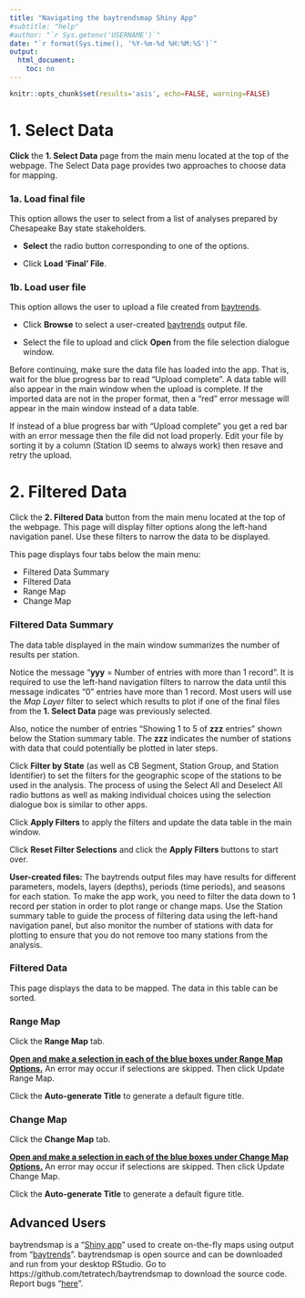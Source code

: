 ```yaml
---
title: "Navigating the baytrendsmap Shiny App"
#subtitle: "help"
#author: "`r Sys.getenv('USERNAME')`"
date: "`r format(Sys.time(), '%Y-%m-%d %H:%M:%S')`"
output:
  html_document:
    toc: no
---
```


```r
knitr::opts_chunk$set(results='asis', echo=FALSE, warning=FALSE)
```


# 1. Select Data

**Click** the **1. Select Data** page from the main menu located at the top of the webpage. The Select Data page provides two approaches to choose data for mapping. 

### 1a. Load final file

This option allows the user to select from a list of analyses prepared by Chesapeake Bay state stakeholders.  
  
+ **Select** the radio button corresponding to one of the options.  

+ Click **Load 'Final' File**.  

### 1b. Load user file

This option allows the user to upload a file created from  [baytrends](https://CRAN.R-project.org/package=baytrends).  

+ Click **Browse** to select a user-created [baytrends](https://CRAN.R-project.org/package=baytrends) output file.  

+ Select the file to upload and click **Open** from the file selection dialogue window.  

Before continuing, make sure the data file has loaded into the app. That is, wait 
for the blue progress bar to read "Upload complete". A data table will also appear 
in the main window when the upload is complete. If the imported data are not in 
the proper format, then a “red” error message will appear in the main window 
instead of a data table.

If instead of a blue progress bar with "Upload complete" you get a red bar with 
an error message then the file did not load properly.  Edit your file by sorting 
it by a column (Station ID seems to always work) then resave and retry the upload.

# 2. Filtered Data

Click the **2. Filtered Data** button from the main menu located at the top of the webpage. This page will display filter options along the left-hand navigation panel. Use these filters to narrow the data to be displayed. 

This page displays four tabs below the main menu: 

+ Filtered Data Summary  
+ Filtered Data  
+ Range Map  
+ Change Map  

### Filtered Data Summary

The data table displayed in the main window summarizes the number of results per station. 

Notice the message “**yyy** = Number of entries with more than 1 record”. It is required to use the left-hand navigation filters to narrow the data until this message indicates “0” entries have more than 1 record. Most users will use the *Map Layer* filter to select which results to plot if one of the final files from the **1. Select Data** page was previously selected.

Also, notice the number of entries “Showing 1 to 5 of **zzz** entries” shown below the Station summary table. The **zzz** indicates the number of stations with data that could potentially be plotted in later steps. 

Click **Filter by State** (as well as CB Segment, Station Group, and Station Identifier) to set the filters for the geographic scope of the stations to be used in the analysis. The process of using the Select All and Deselect All radio buttons as well as making individual choices using the selection dialogue box is similar to other apps.

Click **Apply Filters** to apply the filters and update the data table in the main window.  

Click **Reset Filter Selections** and click the **Apply Filters** buttons to start over.

**User-created files:** The baytrends output files may have results for different parameters, models, layers (depths), periods (time periods), and seasons for each station. To make the app work, you need to filter the data down to 1 record per station in order to plot range or change maps. Use the Station summary table to guide the process of filtering data using the left-hand navigation panel, but also monitor the number of stations with data for plotting to ensure that you do not remove too many stations from the analysis.

### Filtered Data

This page displays the data to be mapped. The data in this table can be sorted.

### Range Map

Click the **Range Map** tab. 

**<u>Open and make a selection in each of the blue boxes under Range Map Options.</u>** An error may occur if selections are skipped. Then click Update Range Map.

Click the **Auto-generate Title** to generate a default figure title.

###  Change Map

Click the **Change Map** tab. 

**<u>Open and make a selection in each of the blue boxes under Change Map Options.</u>** An error may occur if selections are skipped. Then click Update Change Map.

Click the **Auto-generate Title** to generate a default figure title.

## Advanced Users

baytrendsmap is a "[Shiny app](https://shiny.rstudio.com/)" used to create on-the-fly maps using output from "[baytrends](https://CRAN.R-project.org/package=baytrends)". baytrendsmap is open source and can be downloaded and run from your desktop RStudio. Go to https://github.com/tetratech/baytrendsmap to download the source code. Report bugs "[here](https://github.com/tetratech/baytrendsmap/issues)".